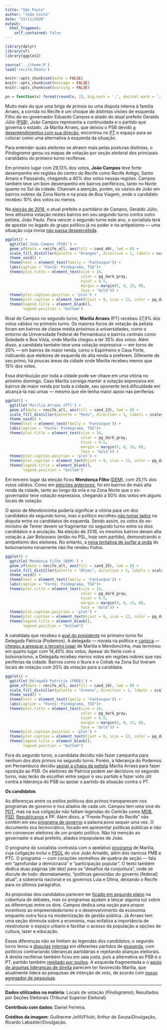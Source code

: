 ```yaml
---
title: "São Paulo"
author: "João Costa"
date: "23/11/2020"
output:
  html_fragment:
    self_contained: false
---
```


```r
library(dplyr)
library(sf)
library(ggplot2)

source('../theme.R')
load('recife.Rdata')

knitr::opts_chunk$set(echo = FALSE)
knitr::opts_chunk$set(message = FALSE)
knitr::opts_chunk$set(warning = FALSE)

pn = function(x) format(round(x, 2), big.mark = '.', decimal.mark = ',', nsmall = 0, digits = 2)
```

Muito mais do que uma briga de primos ou uma disputa interna à família Arraes,
a corrida no Recife é um choque de distintas visões de esquerda. Filho do
ex-governador Eduardo Campos e aliado do atual prefeito Geraldo Júlio
([PSB](https://pindograma.com.br/2020/11/23/psb.html)), João Campos representa
a continuidade e o partido que governa o estado. Já Marília Arraes, que deixou
o PSB devido [a desentendimentos com sua
direção](https://www.diariodepernambuco.com.br/noticia/politica/2016/02/marilia-arraes-oficializa-saida-do-psb.html),
encontrou no [PT](https://pindograma.com.br/2020/10/27/pt.html) o espaço para
se colocar como uma alternativa à esquerda da situação. 

Para entender quais eleitores se atraem mais pelas posturas distintas, o
_Pindograma_ gerou os mapas de votação por seção eleitoral dos principais
candidatos do primeiro turno recifense.

Em primeiro lugar com 29,13% dos votos, **João Campos** teve forte desempenho
em regiões do centro do Recife como Recife Antigo, Santo Amaro e Paissandu,
chegando a 40% dos votos nessas regiões. Campos também teve um bom desempenho
em bairros periféricos, tanto no Norte quanto no Sul da cidade. Chamam a
atenção, porém, os vazios de João em bairros nobres da Zona Norte e na praia de
Boa Viagem, onde o candidato recebeu 10% dos votos ou menos.

Na [eleição de
2016](http://g1.globo.com/pernambuco/eleicoes/2016/noticia/2016/10/geraldo-julio-do-psb-e-reeleito-prefeito-do-recife.html),
o atual prefeito e partidário de Campos, Geraldo Júlio, teve altíssima votação
nestes bairros em seu segundo turno contra outro petista, João Paulo. Para
vencer o segundo turno este ano, o socialista terá de apostar no legado do
grupo político já no poder e no antipetismo — uma situação cuja ironia [não
passa
despercebida](https://www1.folha.uol.com.br/poder/2020/11/apos-apoiar-lula-livre-joao-campos-investe-no-antipetismo-para-o-2o-turno-no-recife.shtml).

```r
ggplot() +
  ggtitle('João Campos (PSB)') +
  geom_sf(data = recife_all, aes(fill = cand_40), lwd = 0) +
  scale_fill_distiller(palette = "Oranges", direction = 1, labels = scales::percent_format(accuracy = 1)) +
  theme_void() +
  theme(text = element_text(family = 'Fantasque')) +
  labs(caption = "Fonte: Pindograma, TSE")+
  theme(plot.title = element_text(size = 16,
                                  color = pg_dark_gray,
                                  hjust = 0.5,
                                  margin = margin(5, 0, 15, 0),
                                  face = 'bold')) +
  theme(plot.caption.position = 'plot') +
  theme(plot.caption = element_text(hjust = 0, size = 12, color = pg_dark_gray)) +
  theme(legend.title = element_blank(),
        legend.position = "bottom")
```

Rival de Campos no segundo turno, **Marília Arraes** (PT) recebeu 27,9% dos
votos válidos no primeiro turno. Os maiores focos de votação da petista foram
em bairros de classe média próximos a universidades, como o entorno da
Universidade Federal de Pernambuco e bairros centrais como Soledade e Boa
Vista, onde Marília chegou a ter 35% dos votos. Além disso, a candidata também
teve uma votação expressiva — em torno de 20% — em bairros de maior renda, como
o Espinheiro e Casa Forte, indicando que eleitores de esquerda de alta renda a
preferem. Diferente de seu primo, há poucas áreas da cidade onde Marília
recebeu menos que 15% dos votos. 

Essa distribuição por toda a cidade pode ser chave em uma vitória no próximo
domingo. Caso Marília consiga manter a votação expressiva em bairros de maior
renda por toda a cidade, seu oponente terá dificuldade em alcançá-la nas urnas
— mesmo que ele tenha maior apoio nas periferias.

```r
ggplot() +
  ggtitle('Marília Arraes (PT)') +
  geom_sf(data = recife_all, aes(fill = cand_13), lwd = 0) +
  scale_fill_distiller(palette = "Reds", direction = 1, labels = scales::percent_format(accuracy = 1)) +
  theme_void() +
  theme(text = element_text(family = 'Fantasque')) +
  labs(caption = "Fonte: Pindograma, TSE")+
  theme(plot.title = element_text(size = 16,
                                  color = pg_dark_gray,
                                  hjust = 0.5,
                                  margin = margin(5, 0, 15, 0),
                                  face = 'bold')) +
  theme(plot.caption.position = 'plot') +
  theme(plot.caption = element_text(hjust = 0, size = 12, color = pg_dark_gray)) +
  theme(legend.title = element_blank(),
        legend.position = "bottom")
```

Em terceiro lugar da eleição ficou **Mendonça Filho
**([DEM](https://pindograma.com.br/2020/11/03/dem-rep.html)), com 25,1% dos
votos válidos. Como em [eleições
anteriores](https://pindograma.com.br/2020/10/18/recife.html), foi em bairros
de mais alta renda da cidade, tanto ao longo da orla e na Zona Norte que o
ex-governador teve votação expressiva, chegando a 50% dos votos em alguns
locais de votação.

O apoio de Mendoncinha poderia significar a vitória para um dos candidatos do
segundo turno, mas o político escolheu [não tomar
lados](https://g1.globo.com/pe/pernambuco/eleicoes/2020/noticia/2020/11/16/nao-vou-nem-as-urnas-diz-mendonca-filho-sobre-apoio-no-segundo-turno-do-recife.ghtml)
na disputa entre os candidatos de esquerda. Sendo assim, os votos do
ex-ministro de Temer devem se fragmentar no segundo turno entre os dois
candidatos e a anulação. Na eleição de 2018, os mesmos bairros deram alta
votação a Jair Bolsonaro (então no PSL, hoje sem partido), demonstrando o
antipetismo dos eleitores. No entanto, a [nova tentativa de surfar a
onda](https://jc.ne10.uol.com.br/politica/2020/09/11974878---mendonca-e-bolsonaro--e-bolsonaro-e-mendonca----diz-musica-de-alcymar-monteiro-doada-a-campanha-de-mendonca-filho.html)
do bolsonarismo novamente não lhe rendeu frutos. 

```r
ggplot() +
  ggtitle('Mendonça Filho (DEM)') +
  geom_sf(data = recife_all, aes(fill = cand_25), lwd = 0) +
  scale_fill_distiller(palette = "Blues", direction = 1, labels = scales::percent_format(accuracy = 1)) +
  theme_void() +
  theme(text = element_text(family = 'Fantasque')) +
  labs(caption = "Fonte: Pindograma, TSE")+
  theme(plot.title = element_text(size = 16,
                                  color = pg_dark_gray,
                                  hjust = 0.5,
                                  margin = margin(5, 0, 15, 0),
                                  face = 'bold')) +
  theme(plot.caption.position = 'plot') +
  theme(plot.caption = element_text(hjust = 0, size = 12, color = pg_dark_gray)) +
  theme(legend.title = element_blank(),
        legend.position = "bottom")
```

A candidata que recebeu o [aval do
presidente](https://g1.globo.com/pe/pernambuco/eleicoes/2020/noticia/2020/11/09/delegada-patricia-recebe-apoio-de-bolsonaro-e-ato-causa-discordancia-com-aliados-na-chapa.ghtml)
no primeiro turno foi Delegada Patrícia (Podemos). A delegada — novata na
política e
[carioca](https://jc.ne10.uol.com.br/politica/2020/10/11987630-candidata-a-prefeita-do-recife--delegada-patricia-ja-chamou-cidade-que--escolhi-pra-viver--de--recifilis.html)
— [chegou a ameaçar o terceiro
lugar](https://veja.abril.com.br/blog/maquiavel/delegada-cresce-nas-pesquisas-e-vira-ameaca-para-a-esquerda-no-recife/)
de Marília e Mendoncinha, mas terminou em quarto lugar com 14,40% dos votos.
Apesar do flerte com o bolsonarismo, a Delegada recebeu menos votos em regiões
nobres que nas periferias da cidade. Bairros como o Ibura e o Cohab na Zona Sul
tiveram locais de votação com 20% da votação para a candidata.

```r
ggplot() +
  ggtitle('Delegada Patrícia (PODE)') +
  geom_sf(data = recife_all, aes(fill = cand_19), lwd = 0) +
  scale_fill_distiller(palette = "Greens", direction = 1, labels = scales::percent_format(accuracy = 1)) +
  theme_void() +
  theme(text = element_text(family = 'Fantasque')) +
  labs(caption = "Fonte: Pindograma, TSE")+
  theme(plot.title = element_text(size = 16,
                                  color = pg_dark_gray,
                                  hjust = 0.5,
                                  margin = margin(5, 0, 15, 0),
                                  face = 'bold')) +
  theme(plot.caption.position = 'plot') +
  theme(plot.caption = element_text(hjust = 0, size = 12, color = pg_dark_gray)) +
  theme(legend.title = element_blank(),
        legend.position = "bottom")
```

Fora do segundo turno, a candidata decidiu não fazer campanha para nenhum dos
dois primos no segundo turno. Porém, a liderança do Podemos em Pernambuco
decidiu [apoiar a chapa da
petista](https://jc.ne10.uol.com.br/politica/2020/11/11998507-partido-da-delegada-patricia--podemos-declara-apoio-a-marilia-arraes--pt--no-segundo-turno-para-prefeita-do-recife.html)
Marília Arraes para fazer oposição ao PSB. Os eleitores de Patricia podem ser
decisivos no segundo turno, mas terão de escolher entre seguir o seu partido e
fazer voto útil contra a liderança do PSB ou apoiar o partido da situação
contra o PT. 

**Os candidatos**

As diferenças entre os estilos políticos dos primos transparecem nos programas
de governo e nos aliados de cada um. Campos tem uma vice do
[PDT](https://pindograma.com.br/2020/11/14/pdt.html), mas na sua coligação não
faltam legendas do Centrão como
[MDB](https://pindograma.com.br/2020/10/21/mdb.html),
[PSD](https://pindograma.com.br/2020/11/20/psd.html),
[Republicanos](https://pindograma.com.br/2020/11/03/dem-rep.html) e PP. Além
disso, a "Frente Popular do Recife" não contém em seu [programa de
governo](https://divulgacandcontas.tse.jus.br/candidaturas/oficial/2020/PE/25313/426/candidatos/447583/5_1600480344671.pdf)
a palavra _povo_ sequer uma vez. O documento soa tecnocrático, focado em
apresentar políticas públicas e não em convencer eleitores de um projeto
político. Não há menção ao governador e atual prefeito, aliados impopulares de
João.

O programa do socialista contrasta com o apelativo
[programa](https://divulgacandcontas.tse.jus.br/candidaturas/oficial/2020/PE/25313/426/candidatos/481948/5_1600548096727.pdf)
de Marília, cuja coligação inclui o
[PSOL](https://pindograma.com.br/2020/11/06/psol.html) do vice João Arnaldo,
além dos nanicos PMB e PTC. O programa — com corações vermelhos de quebra de
seção —  fala em “aprofundar a democracia” e “participação popular”. O texto
também dedica duas páginas (de dez) para os “desafios da conjuntura”, onde se
discute de tudo: desmatamento, “políticas genocidas do governo [federal]
atual”, a soberania nacional e os governos Lula e Dilma, deixando o Recife para
os últimos parágrafos.

As propostas dos candidatos parecem ter [ficado em segundo
plano](https://jc.ne10.uol.com.br/politica/2020/11/12000083-marilia-arraes-e-joao-campos-seguem-com-troca-de-farpas-e-ataques-mutuos-no-debate-da-tv-clube.html)
na cobertura de debates, mas os programas ajudam a lançar alguma luz sobre as
diferenças entre os dois. Campos dedica uma seção para propor incentivos ao
empreendedorismo e o desenvolvimento da economia enquanto outra foca na
modernização da gestão pública. Já Arraes tem uma seção diminuta sobre a
economia, mas enfatiza a importância de reestruturar o espaço urbano e
facilitar o acesso da população a opções de cultura, lazer e educação.

Essas diferenças não se limitam às legendas dos candidatos; o segundo turno
levou a
[disputas](http://blogdowagnergil.com.br/vs1/2020/11/22/ciro-gomes-participa-de-carreatinha-para-reforcar-apoio-a-joao-campos/)
[internas](https://jc.ne10.uol.com.br/politica/2020/11/12000298-deputado-federal-do-pdt--tulio-gadelha-declara-apoio-a-marilia-arraes-no-segundo-turno-do-recife.html)
em diferentes partidos de
[esquerda](https://jc.ne10.uol.com.br/politica/2020/11/12000298-deputado-federal-do-pdt--tulio-gadelha-declara-apoio-a-marilia-arraes-no-segundo-turno-do-recife.html),
com políticos contrariando lideranças partidárias e rejeitando alianças
eleitorais. A direita recifense também ficou em saia justa, pois a alternativa
ao PSB é o PT, partido também [rejeitado por
muitos](https://www.folhape.com.br/colunistas/folha-politica/recife-esta-entre-as-excecoes-do-pt-psb-mira-rejeicao-a-sigla/21557/).
A esquerda fragmentada e o [apoio de algumas lideranças de
direita](https://blogs.ne10.uol.com.br/jamildo/2020/11/20/apos-apoio-de-politicos-da-direita-a-marilia-arraes-psol-reafirma-apoio-a-candidata-e-diz-que-apoio-nao-e-alianca/)
parecem ter favorecido Marília, que atualmente lidera as pesquisas de intenção
de voto, de acordo com [nosso agregador de
pesquisas](https://pindograma.shinyapps.io/agregador/).

---

**Dados utilizados na matéria**: Locais de votação (_Pindograma_); Resultados
por Seções Eleitorais (Tribunal Superior Eleitoral).

**Contribuiu com dados**: Daniel Ferreira.

**Créditos da imagem**: Guilherme Jofili/Flickr, Arthur de Souza/Divulgação,
Ricardo Labastier/Divulgação.
